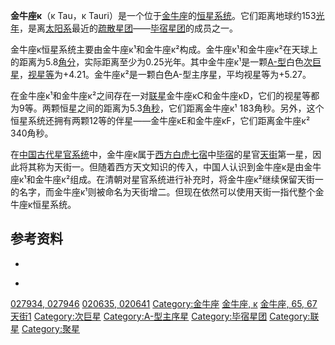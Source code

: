 {{Starbox short |
 name=天街增二（金牛座κ¹）<br>κ¹ Tauri |
 epoch=[[J2000.0|J2000.0]] |
 constell=[[金牛座|金牛座]]|
 星官=[[毕宿|毕宿]] [[天街_(星官)|天街]] |
 ra=04<sup>h</sup> 25<sup>m</sup> 22.1<sup>s</sup> |
 dec=+22° 17' 38" |
 spectral=A7IV-V |
 appmag_v=+4.21 |
 dist_ly=148 ± 4 |
 dist_pc=46 ± 1 |
 names=65 Tauri, [[Star_catalogue#BS,_BSC,_HR|HR]] 1387, [[Henry_Draper_Catalogue|HD]] 27934, [[Star_catalogue#BD/CD/CPD|BD]]+21 642, [[Hipparcos_catalogue|HIP]] 20635, [[Star_catalogue#SAO|SAO]] 76601, GC 5350, [[Star_catalogue#ADS|ADS]] 3201, CCDM 04254+2215
}}
{{Starbox short |
 name=天街一（金牛座κ² ）<br>κ² Tauri |
 epoch=[[J2000.0|J2000.0]] |
 constell=[[金牛座|金牛座]]|
 星官=[[毕宿|毕宿]] [[天街_(星官)|天街]] |
 ra=04<sup>h</sup> 25<sup>m</sup> 25.0<sup>s</sup> |
 dec=+22° 11' 59" |
 spectral=A7V |
 appmag_v=+5.27 |
 dist_ly=148 ± 4 |
 dist_pc=46 ± 1 |
 names=67 Tauri, [[Star_catalogue#BS,_BSC,_HR|HR]] 1388, [[Henry_Draper_Catalogue|HD]] 27946, [[Star_catalogue#BD/CD/CPD|BD]]+21 643, [[Hipparcos_catalogue|HIP]] 20641, [[Star_catalogue#SAO|SAO]] 76602, GC 5351, [[Star_catalogue#ADS|ADS]] 3201, CCDM 04254+2215
}}
'''金牛座κ'''（κ Tau，κ Tauri）是一个位于[[金牛座|金牛座]]的[[恒星系统|恒星系统]]。它们距离地球约153[[光年|光年]]，是离[[太阳系|太阳系]]最近的[[疏散星团|疏散星团]]——[[毕宿星团|毕宿星团]]的成员之一。

金牛座κ恒星系统主要由金牛座κ¹和金牛座κ²构成。金牛座κ¹和金牛座κ²在天球上的距离为5.8[[角分|角分]]，实际距离至少为0.25光年。其中金牛座κ¹是一颗[[恒星光谱|A-型]]白色[[次巨星|次巨星]]，[[视星等|视星等]]为+4.21。金牛座κ²是一颗白色A-型主序星，平均视星等为+5.27。

在金牛座κ¹和金牛座κ²之间存在一对[[联星|联星]]金牛座κC和金牛座κD，它们的视星等都为9等。两颗恒星之间的距离为5.3[[角秒|角秒]]，它们距离金牛座κ¹ 183角秒。另外，这个恒星系统还拥有两颗12等的伴星——金牛座κE和金牛座κF，它们距离金牛座κ² 340角秒。

在[[星官|中国古代星官系统]]中，金牛座κ属于[[二十八宿|西方白虎七宿]]中[[毕宿|毕宿]]的星官[[天街_(星官)|天街]]第一星，因此将其称为天街一。但随着西方天文知识的传入，中国人认识到金牛座κ是由金牛座κ¹和金牛座κ²组成。在清朝对星官系统进行补充时，将金牛座κ²继续保留天街一的名字，而金牛座κ¹则被命名为天街增二。但现在依然可以使用天街一指代整个金牛座κ恒星系统。


==参考资料==
* {{cite web  | title=V* K Tau -- Variable Star of delta Sct type  | work=SIMBAD Astronomical Database  | url=http://simbad.u-strasbg.fr/simbad/sim-id?Ident=Kappa1+taur  | accessdate=2011-10-17  | archive-date=2019-07-01  | archive-url=https://web.archive.org/web/20190701073301/http://simbad.u-strasbg.fr/simbad/sim-id?Ident=Kappa1%2Btaur  | dead-url=no  }}

* {{cite web  | title=H67 Tau -- Variable Star of delta Sct type  | work=SIMBAD Astronomical Database  | url=http://simbad.u-strasbg.fr/simbad/sim-id?Ident=Kappa2+taur  | accessdate=2011-10-17  | archive-date=2019-07-01  | archive-url=https://web.archive.org/web/20190701073302/http://simbad.u-strasbg.fr/simbad/sim-id?Ident=Kappa2%2Btaur  | dead-url=no  }}


{{Stars of Taurus}}

[[Category:HD和HDE天體|027934, 027946]]
[[Category:HIP天體|020635, 020641]]
[[Category:金牛座|Category:金牛座]]
[[Category:拜耳天體|金牛座, κ]]
[[Category:佛氏天體|金牛座, 65, 67]]
[[Category:天街_(星官)|天街1]]
[[Category:次巨星|Category:次巨星]]
[[Category:A-型主序星|Category:A-型主序星]]
[[Category:毕宿星团|Category:毕宿星团]]
[[Category:联星|Category:联星]]
[[Category:聚星|Category:聚星]]